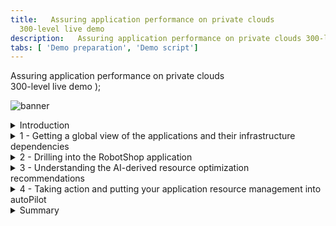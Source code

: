 ```yaml
---
title:   Assuring application performance on private clouds
  300-level live demo
description:   Assuring application performance on private clouds 300-level live demo
tabs: [ 'Demo preparation', 'Demo script']
---
```


  <span>
    Assuring application performance on private clouds<br/> 300-level live demo
  </span> );

![banner](./images/ARM-GitHub-script-banner-12-15-21.jpg)

<span id="top"></span>

<details>
<summary>Introduction</summary>
<br/>

In this growing digital economy, the application is the business.  Application performance is therefore one of highest CIO priorities.

<br/>

Most application performance issues are caused due to a lack of compute resources. Being able to proactively address this issue just-in-time and alleviate any potential starvation is at the core of application resource management. 

<br/>

In this demo, I'll show you how IBM Turbonomic helps SREs and IT Ops teams proactively assure application performance and drive operational efficiency across their mission critical deployments.

<br/>

Home Robots Inc is a fully digital global consumer electronic company that sells a growing array of innovative robots to assist with mundane household chores. RobotShop is the primary marketplace where clients browse and make online purchases. RobotShop is also a microservices-based cloud native app. Spot promotions and other marketing events around the globe result in varying, unpredictable load patterns. Poor application performance due to  underlying resource issues results in a poor customer experience. The IT Ops teams lack full stack visibility and tend to either over or under provision based on best-guesses - which is highly inefficient, very costly and risky.<br/><br/>

In this demo we will show you how Turbonomic, a solution based on Application Resource Management can help Home Robots Inc. We will:

<br/>
• See how Turbonomic stitches together a full-stack view from business applications to the platform all the way to the underlying physical infrastructure <br/>
• Examine the resource optimization recommendations generated by the AI-based platform analytics <br/>
• Demonstrate how the execution of platform-derived 'Actions' can be automated <br/>

<br/>

The scope of this demo will be restricted to application resource management of resources in private clouds, that would involve all resources in the on-prem data center behind the enterprise firewall. A different demo will illustrate application resource management as it pertains to public clouds. 

<br/>

**[Go to top](#top)**

</details>

<details>

<summary>1 - Getting a global view of the applications and their infrastructure dependencies</summary>

<br/>

| **1.1** | **Ingest data from observability platforms and other monitoring tools** |
| :--- | :--- |
| **Narration** | Turbonomic requires configuration and operational performance data to make recommendations. The more data the better.<br/><br/>RobotShop is being observed by Instana. Turbonomic, in turn, has tight integrations with Instana and other monitoring tools, gaining access to this performance data.<br/><br/>Turbonomic ingests, normalizes and builds a common data model to "stitch" together a graphical view of the application-to-resource dependencies. This is called the 'Supply Chain'. |
| **Action** &nbsp; 1.1.1 | Click **Settings** (1) and select **Target Configurations** (2). <br/> <br/> <img src="https://raw.githubusercontent.com/ibm-garage-tsa/platinum-demos/master/src/pages/300-watson-aiops-application-resource-management/images/target-configurations.jpg" width="500" /> |

| **1.2** | **Examine the global supply chain** |
| :--- | :--- |
| **Narration** | We are responsible for RobotShop - but before we dive into RobotShop it is important to take a step back and understand the global picture: what others apps are consuming shared resources, what platforms are applications deployed to, and what are the underlying infrastructure components involved.<br/><br/>The global supply chain provides the visualization and serves as a graphical organizer of the various entities in the IT stack and models the dynamic relationships all the way from the managed application, across the underlying related infrastructure layers from the private cloud all the way out to the public cloud. <br/><br/>RobotShop is a modern containerized application. It is deployed to a highly virtualized on-prem environment based on Red Hat OpenShift. <br/><br/>RobotShop shares cluster resources with other applications. Hence, the performance of RobotShop is directly impacted by competing apps and shared infrastructure. <br/><br/>1. Starting at the top you have all the Business Applications that Turbonomic is aware of in this deployment environment.<br/><br/>2. Business Applications are composed of Business Transactions - which are logical business function that an end-user would execute. A purchase or add-to-cart is an example of a business transaction. <br/><br/>3. Transactions in turn use Services - where a service is basically a REST endpoint.<br/><br/>4. The above three entities are logical entities - they do not exist physically. Services are hosted and executed in an Application component, like a Java web service running in a Tomcat application server running as a JVM.<br/><br/>5. Application components run on an application platform. For example, a container platform like Kubernetes or a VM-based platform like vSphere.<br/><br/>6. Going down the supply chain, you see the components that build up the lower layers of the application stack. These range from virtualization controllers to database servers, storage volumes, hosts and other on-premise datacenter resources, all the way out to the public cloud components (like regions and availability zones). <br/><br/>Each circle represents an IT entity, and the color reflects the current health of the entities: red points to a critical risk, yellow points to areas to improve efficiency, and green is healthy. <br/><br/>You can view historical data ranging from recent hours to the past year. This flexibility to visualize resource relationships at varying points in time is also very valuable. |
| **Action** &nbsp; 1.2.1 | Log in to the Turbonomic instance and click the home **On** button. <br/><br/> <img src="https://raw.githubusercontent.com/ibm-garage-tsa/platinum-demos/master/src/pages/300-watson-aiops-application-resource-management/images/global-supply-chain-5.jpg" width="800" /> |
| **Narration** | Let's see which Top Business Applications are at risk and  need immediate attention. The list is ordered in terms of severity.<br/><br/>We can observe that RobotShop currently has SLO violations - where response time is up and throughput is below expected service levels.<br/><br/>The Application Resource Health bar indicates that there are some critical performance issues (in red) as well as some area to improve efficiency (in yellow).<br/><br/>The Actions button will take you to the Actions panel enabling you to take the recommended actions directly from Turbonomic. |
| **Action** &nbsp; 1.2.2 | Click the **Business Applications** entity, the root and first node in the supply chain. <br/><br/> <img src="https://raw.githubusercontent.com/ibm-garage-tsa/platinum-demos/master/src/pages/300-watson-aiops-application-resource-management/images/RobotShop-SLO-Violation-5.jpg" width="800" /> |

<br/>

**[Go to top](#top)**

</details>

<details>

<summary>2 - Drilling into the RobotShop application</summary>

<br/>

| **2.1** | **Examine RobotShop resource dependencies** |
| :--- | :--- |
| **Narration** | Now that we have a broad understanding of the global view, let's examine the health of our app RobotShop. This is called 'scoping'. <br/><br/>The resource dependency graph serves as a single source of information and helps bridge the communication gap that can exists between the application owners and IT Ops teams. |
| **Action** &nbsp; 2.1.1 | Click the **RobotShop** link to scope to RobotShop. <br/> <br/> <img src="https://raw.githubusercontent.com/ibm-garage-tsa/platinum-demos/master/src/pages/300-watson-aiops-application-resource-management/images/RobotShop-Supply-Chain.jpg" width="800" /> |
| **Narration** | The supply chain is scoped to RobotShop. The charts provide a quick view of the overall operating health of RobotShop.<br/><br/>Turbonomic builds its application-awareness from tools like Instana and discovers Kubernetes pods via a set of deployed probes. Since RobotShop is a Kubernetes-based cloud native application, all the entities appearing in the supply chain are specific to a container platform infrastructure. The container platform in this case is RHOCP and runs on a VMWare cluster on-prem. Hence, there are no public cloud entities in the RobotShop supply chain. |
| **Action** &nbsp; 2.1.2 | On the **Pending Actions** chart, click  **Show All**. <br/> <br/> <img src="https://raw.githubusercontent.com/ibm-garage-tsa/platinum-demos/master/src/pages/300-watson-aiops-application-resource-management/images/pending-actions-show-all-5.jpg" width="500" /> |
| **Narration** | The Turbonomic engine performs an ongoing holistic analysis of the environment. Based on the analysis, Turbonomic generates actions that you can take to resolve and avoid emerging problems. The actions are scoped to the containers that are part of the RobotShop deployment. <br/><br/>Here we can see container resize actions, categorized as performance and efficiency actions and displayed for you to either investigate further or execute directly. Container Resize up actions are typically performance-centric actions that are driven to resolve an underlying resource congestion issue.<br/><br/>Container Resize down actions are typically efficiency-centric actions that are pointing to a resource optimization opportunity likely a consequence of resource over-provisioning. |
| **Action** &nbsp; 2.1.3 | On the **Action Center** panel, select **Workload Controller** and click **Details**. <br/> <br/> <img src="https://raw.githubusercontent.com/ibm-garage-tsa/platinum-demos/master/src/pages/300-watson-aiops-application-resource-management/images/RobotShop-Performance-Action-click-DETAILS.jpg" width="800" /> |

<br/>

**[Go to top](#top)**

</details>

<details>

<summary>3 - Understanding the AI-derived resource optimization recommendations </summary>

<br/>

| **3.1** | **Analyze a RobotShop performance recommendation** |
| :--- | :--- |
| **Narration** | Let's explore one of the generated RobotShop performance actions recommendations in more detail. |
| **Action** &nbsp; 3.1.1 | On the **Action Details** page, click **Expand Details** to inspect the rationale behind the recommendations.<br/> <br/> <img src="https://raw.githubusercontent.com/ibm-garage-tsa/platinum-demos/master/src/pages/300-watson-aiops-application-resource-management/images/Expand-Action-Details.jpg" width="800" /> |
| **Narration** | The graphs show imminent congestion of virtual memory for the RobotShop card pod. This is based on the a percentile analysis from the last 30 days observation period. A recommendation is made: upsize the existing memory from 100 MB to 228 MB. The analysis also shows that if this action is take it will result in a reduction of memory utilization from 82% to 36%. This memory upsizing will mitigate the detected risk of contention for memory resources. |

| **3.2** | **Analyze a RobotShop efficiency recommendation** |
| :--- | :--- |
| **Narration** | When the architect initially does sizing, the values are based on best-guesses and taking a safer path typically results in over-provisioning of resources. Therefore there is often opportunity to reclaim unused expensive resources and save costs. |
| **Action** &nbsp; 3.2.1 | On the **Action Center** panel, select **rabbitmq**. Click **Details**.<br/><br/> <img src="https://raw.githubusercontent.com/ibm-garage-tsa/platinum-demos/master/src/pages/300-watson-aiops-application-resource-management/images/rabbitmq-overprovisioning-1.jpg" width="800" /> <br/><img src="https://raw.githubusercontent.com/ibm-garage-tsa/platinum-demos/master/src/pages/300-watson-aiops-application-resource-management/images/rabbitmq-overprovisioning-2.jpg" width="800" /> |
| **Narration** | Based on resource analysis of the RobotShop rabbitmq service we can see that memory is over-provisioned and can be reduced. An Efficiency recommendation is being made to reduce the memory of the pod from 512 MB to 384 MB. The downsizing will improve memory utilization without impacting overall service performance.<br/><br/>CPU on the other hand is potentially risky at 90% utilization level. The CPU congestion can result in a performance degradation of this service.  A recommendation is also being made to double the CPU capacity of the RobotShop rabbitmq container. |

| **3.3** | **Analyze an efficiency action** |
| :--- | :--- |
| **Narration** | The performance of service depends on the availability of compute resources to the encapsulating pod. The pod runs on a node - hence the performance and efficiency of the node matters. We will see how Turbonomic is able to intelligently and proactively redistribute workloads in real-time to better optimize the full stack. |
| **Action** &nbsp; 3.3.1 | On the **RobotShop** Supply chain, hover over the **Namespace** entity. Inspect the popup to get a quick view of the risks, then click **Namespace**.<br/> <br/> <img src="https://raw.githubusercontent.com/ibm-garage-tsa/platinum-demos/master/src/pages/300-watson-aiops-application-resource-management/images/RobotShop-Namespace.jpg" width="500" />
| **Narration** | A Namespace is a logical pool of resources in a Kubernetes environment that manages workloads based on specific requirements or business needs.  The Capacity and Usage chart provides a quick view into quotas set on this cluster and the relative utilization of the resources. These quotas serve as the guardrails when making container sizing decisions. In the Top Services chart it shows that the RobotShop rabbitmq service can benefit from some performance and efficiency actions. |
| **Action** &nbsp; 3.3.2 | On the **Service-robot-shop/rabbitmq** row, click **Actions**.<br/><br/>  <img src="https://raw.githubusercontent.com/ibm-garage-tsa/platinum-demos/master/src/pages/300-watson-aiops-application-resource-management/images/RabbitMQ-Actions-Click.jpg" width="800" /> |
| **Action** &nbsp; 3.3.3 | On the **Action Center** panel, under **Move**, select **Container Pods**, then **robotshop/rabbitmq** under **Move Actions**. Click **Details**.<br/> <br/> <img src="https://raw.githubusercontent.com/ibm-garage-tsa/platinum-demos/master/src/pages/300-watson-aiops-application-resource-management/images/rabbitmq-Action-Details-1.jpg" width="800" /> |
| **Narration** | The RobotShop rabbitmq service is a queueing service hosting the RabbitMQ server. Turbonomic analysis indicates that the worker node currently hosting the rabbitmq service is under-utilized and that operational efficiency can be further improved by moving this service to another worker node and in that process consolidating the cluster resources on fewer worker nodes. The analytics also computes the approximate future resource utilization rates of the source and target worker nodes if the actions were to be taken. In the absence of these capabilities the alternate manual approach can be slow, reactive, error-prone and increasingly challenging as the number of services on the cluster grow.<br/><br/>Last but not least, the analytics also inform the user whether these resource optimization actions can be taken right from within Turbonomic. Let's look at that next. |
 
<br/>

**[Go to top](#top)**

</details>

<details>

<summary>4 - Taking action and putting your application resource management into autoPilot </summary>

<br/>

| **4.1** | **Take action** |
| :--- | :--- |
| **Narration** | A primary outcome of the application resource management process is to generate a set of actions that the user can take to proactively avoid a potential performance issue. All actions generated appear as pending and can be viewed in the Pending Actions chart, as we've seen above. We can then determine whether to execute them manually right from within Turbonomic or automate the action execution and remove or minimize the human intervention. Let's look at the manual execution process first. |
| **Action** &nbsp; 4.1.1 | In the **Action Center** panel, under **Move**, select the **robot-shop/rabbitmq** action. Click **Execute Action**.<br/><br/> <img src="https://raw.githubusercontent.com/ibm-garage-tsa/platinum-demos/master/src/pages/300-watson-aiops-application-resource-management/images/Take-Action-Manually.jpg" width="800" /> |
| **Narration** | Now let's manually execute the recommended resource Efficiency action on the robot-shop/rabbitmq service. Turbonomic allows you to execute the recommended action right from within the platform - this is very convenient and enhances productivity as no tool hopping is necessary and all the audit trails of what actions were executed, by whom and when are easily available for compliance purposes if necessary. |

| **4.2** | **Automating action execution and eliminating manual intervention** |
| :--- | :--- |
| **Narration** | RobotShop is composed of a dozen or so microservices. Given the fluctuating demand patterns and the availability of computing capacity, resource optimization actions will be continuously generated by the platform - with the sole goal of keeping RobotShop in the 'desired state'. <br/><br/>We will now briefly walk through steps to define (automation) policies to automate the execution of these actions. |
| **Action** &nbsp; 4.2.1 | From **Settings**, click **Policies**, then click **New Automation Policy** and select **Container Pod**.<br/> <br/> <img src="https://raw.githubusercontent.com/ibm-garage-tsa/platinum-demos/master/src/pages/300-watson-aiops-application-resource-management/images/Automation-Policy-1.jpg" width="500" /> |
| **Narration** | The process defining an automation policy is the same across the various entity types, but the Action Types vary as they are entity specific. |
| **Action** &nbsp; 4.2.2 | Fill out the **Action and Orchestration** panel as shown below.<br/><br/> Define the **Action Types** that will be automated by this automation policy: **Move**, **Suspend**, **Provision**.<br/><br/>Set **Action Generation** --> **Generate Actions**.<br/><br/>Set **Action Acceptance** --> **Automatic**.<br/><br/>**Do not** click **Submit**.|
<br/> <br/> <img src="https://raw.githubusercontent.com/ibm-garage-tsa/platinum-demos/master/src/pages/300-watson-aiops-application-resource-management/images/Automation-Policy-2.jpg" width="500" /> |
| **Narration** | Once the Automation Policy is saved it will go into effect. All actions generated such as Move, Suspend, and Provision will now be executed automatically.<br/><br/>The main benefit and best-practice of Turbonomic, is to have an increasing number of actions be executed automatically. This will remove human intervention and leverage automation to maintain application performance and improve operational efficiency. |

<br/>

**[Go to top](#top)**

</details>

<details>

<summary>Summary</summary>

<br/>

In this demo we used RobotShop, a cloud-native application, to demonstrate how Turbonomic, leverages the principles of Application Resource Management to:<br/><br/>

• Provide full stack visibility and control into your diverse deployment environments;<br/>
• Conduct continuous application-aware resource optimization, balancing demand and supply in realtime;<br/>
• Enable the automated execution of the AI-derived platform-generated actions. 

<br/>

We demonstrated how Turbonomic can  analyze-detect-act to assure the performance of your applications and to improve the operational efficiency of the supporting application infrastructure. Using RobotShop, we walked through examples of how Turbonomic can augment the well-known benefits of a container platform to provided additional and high-value capabilities that range from intelligent container right sizing and SLA management to over-provisioning and cluster-wide workload consolidation.

<br/>

**[Go to top](#top)**

</details>
